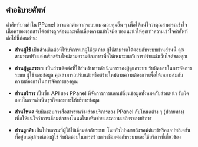 ## คำอธิบายศัพท์

คำศัพท์บางคำใน PPanel อาจแตกต่างจากระบบแผงควบคุมอื่น ๆ เพื่อให้แน่ใจว่าคุณสามารถเข้าใจเนื้อหาของเอกสารได้อย่างถูกต้องและหลีกเลี่ยงความเข้าใจผิด ขอแนะนำให้คุณทำความเข้าใจคำศัพท์ต่อไปนี้ก่อนอ่าน:

- **ส่วนผู้ใช้**
  เป็นส่วนติดต่อที่ให้บริการแก่ผู้ใช้สุดท้าย ผู้ใช้สามารถโต้ตอบกับระบบผ่านส่วนนี้ คุณสามารถปรับแต่งหรือสร้างใหม่ตามความต้องการเพื่อให้เหมาะสมกับการปรับแต่งเว็บไซต์ของคุณ

- **ส่วนผู้ดูแลระบบ**
  เป็นส่วนติดต่อที่ใช้สำหรับการดำเนินการของผู้ดูแลระบบ รับผิดชอบในการจัดการระบบ ผู้ใช้ และข้อมูล คุณสามารถปรับแต่งหรือสร้างใหม่ตามความต้องการเพื่อให้เหมาะสมกับความต้องการในการจัดการของคุณ

- **ส่วนบริการ**
  เป็นชั้น API ของ PPanel ที่จัดการการแลกเปลี่ยนข้อมูลทั้งหมดกับส่วนหน้า รับผิดชอบในการดำเนินธุรกิจและการให้บริการข้อมูล

- **ส่วนโหนด**
  รับผิดชอบการสื่อสารระหว่างส่วนบริการของ PPanel กับโหนดต่าง ๆ (ปลายทาง) เพื่อให้แน่ใจว่าการเชื่อมต่อของโหนดในเครือข่ายและความเสถียรของบริการ

- **ส่วนลูกค้า**
  เป็นโปรแกรมที่ผู้ใช้ใช้เชื่อมต่อกับระบบ โดยทั่วไปหมายถึงซอฟต์แวร์หรือแอปพลิเคชันที่อยู่บนอุปกรณ์ของผู้ใช้ รับผิดชอบในการสร้างการเชื่อมต่อกับระบบและใช้บริการที่เกี่ยวข้อง



<Giscus />
